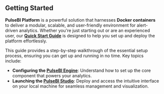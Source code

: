 
## Getting Started

**PulseBI Platform** is a powerful solution that harnesses **Docker containers** to deliver a modular, scalable, and user-friendly environment for alert-driven analytics. Whether you're just starting out or are an experienced user, our **[Quick Start Guide](/docs/quick-start/)** is designed to help you set up and deploy the platform effortlessly.

This guide provides a step-by-step walkthrough of the essential setup process, ensuring you can get up and running in no time. Key topics include:

- **Configuring the [PulseBI Engine](/docs/engine/)**: Understand how to set up the core component that powers your analytics.
- **Launching the [PulseBI Studio](/docs/studio/)**: Deploy and access the intuitive interface on your local machine for seamless management and visualization.
